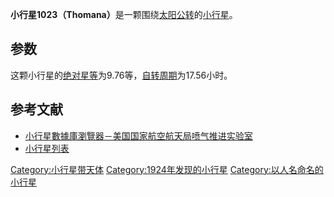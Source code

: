 {{Infobox planet
| bgcolour = #FFFFC0
| name = 1023 Thomana
| symbol = 
| image = 
| caption = 
| discovery = yes
| discovery_ref = 
| discoverer = [[K._Reinmuth|K. Reinmuth]]
| discovery_site = [[王座山天文台|海德堡]] 
| discovered = 1924年7月25日
| designations = yes
| mp_name = 
| named_after = 
| alt_names = 1924 RU
| mp_category = [[小行星帶|主帶]]
| orbit_ref = <ref>[http://ssd.jpl.nasa.gov/sbdb.cgi?sstr=1023 1023 Thomana (1924 RU)]</ref>
| epoch = 2013年6月5日
| aphelion = {{convert|3.494056553085945|AU|km|3|abbr=on|lk=out}}
| perihelion = {{convert|2.841287038950844|AU|km|3|abbr=on}}
| semimajor = {{convert|3.167671796018394|AU|km|3|abbr=on}}
| eccentricity = 0.1030361660187774
| period = 2059.248192977615 [[日|日]]<br />5.64[[儒略年|儒略年]]
| avg_speed = 
| inclination = 10.07828984364304°
| asc_node = 194.3473683611063°
| mean_anomaly = 187.1785865794812°
| arg_peri = 194.3428446234367
| satellites = 
| physical_characteristics = yes
| dimensions = 
| mass = 
| density = 
| surface_grav = 
| escape_velocity = 
| sidereal_day = 
| axial_tilt = 
| pole_ecliptic_lat = 
| pole_ecliptic_lon = 
| albedo = 
| temperatures= 
| temp_name1 = 
| mean_temp_1 = 
| max_temp_1 = 
| temp_name2 = 
| max_temp_2 = 
| spectral_type = 
| abs_magnitude = 9.76
}}

'''小行星1023（Thomana）'''是一颗围绕[[太阳|太阳]][[公转|公转]]的[[小行星|小行星]]。

==参数==
这颗小行星的[[绝对星等|绝对星等]]为9.76等，[[自转周期|自转周期]]为17.56小时。

==参考文献==
{{reflist}}

*[http://ssd.jpl.nasa.gov/sbdb.cgi#top 小行星數據庫瀏覽器－美国国家航空航天局喷气推进实验室] {{Wayback|url=http://ssd.jpl.nasa.gov/sbdb.cgi#top |date=20100929043420 }}
*[http://cfa-www.harvard.edu/iau/lists/NumberedMPs.txt 小行星列表] {{Wayback|url=http://cfa-www.harvard.edu/iau/lists/NumberedMPs.txt |date=20080517010638 }}

{{Minor Planet Number|[[小行星1022|小行星1022]]|[[小行星1024|小行星1024]]}}
{{小天体}}

[[Category:小行星带天体|Category:小行星带天体]]
[[Category:1924年发现的小行星|Category:1924年发现的小行星]]
[[Category:以人名命名的小行星|Category:以人名命名的小行星]]
